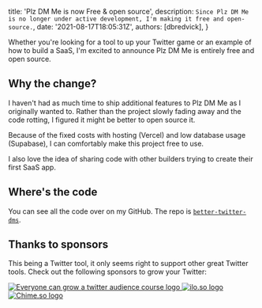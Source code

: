 
  title: 'Plz DM Me is now Free & open source',
  description: `Since Plz DM Me is no longer under active development, I'm making it free and open-source.`,
  date: '2021-08-17T18:05:31Z',
  authors: [dbredvick],
}

Whether you're looking for a tool to up your Twitter game or an example of how to build a SaaS, I'm excited to announce Plz DM Me is entirely free and open source.

<!--more-->

## Why the change?

I haven't had as much time to ship additional features to Plz DM Me as I originally wanted to. Rather than the project slowly fading away and the code rotting, I figured it might be better to open source it.

Because of the fixed costs with hosting (Vercel) and low database usage (Supabase), I can comfortably make this project free to use.

I also love the idea of sharing code with other builders trying to create their first SaaS app.

## Where's the code

You can see all the code over on my GitHub. The repo is [`better-twitter-dms`](https://github.com/dbredvick/better-twitter-dms).

## Thanks to sponsors

This being a Twitter tool, it only seems right to support other great Twitter tools. Check out the following sponsors to grow your Twitter:

<a target="_blank" href="https://gumroad.com/a/81433715/PBkrO">
  <img
    src="https://blog.plzdm.me/everyone-twitter-course.png"
    alt="Everyone can grow a twitter audience course logo"
  />
</a>

<a target="_blank" href="https://ilo.so">
  <img src="https://blog.plzdm.me/ilo-so.png" alt="ilo.so logo" />
</a>
<a target="_blank" href="https://chime.so">
  <img src="https://blog.plzdm.me/chime-so" alt="Chime.so logo" />
</a>
